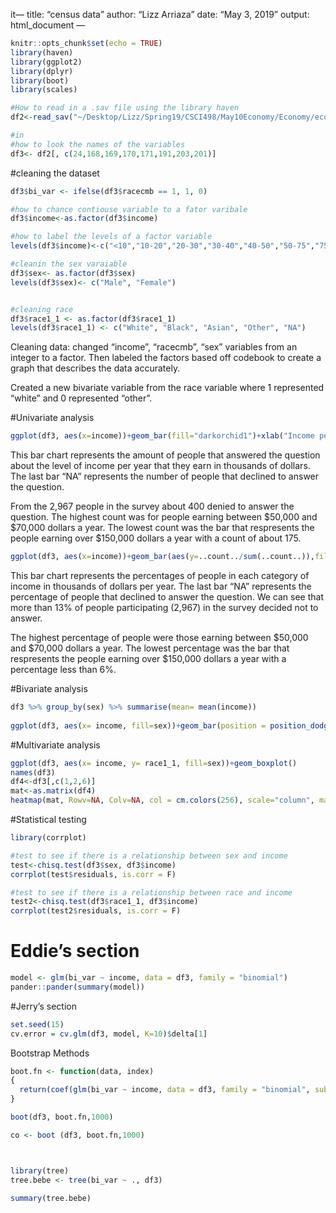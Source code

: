 it---
title: "census data"
author: "Lizz Arriaza"
date: "May 3, 2019"
output: html_document
---

```r
knitr::opts_chunk$set(echo = TRUE)
library(haven)
library(ggplot2)
library(dplyr)
library(boot)
library(scales)
```

```r
#How to read in a .sav file using the library haven
df2<-read_sav("~/Desktop/Lizz/Spring19/CSCI498/May10Economy/Economy/economy.sav") 

#in
#how to look the names of the variables
df3<- df2[, c(24,168,169,170,171,191,203,201)]
```

#cleaning the dataset
```r

df3$bi_var <- ifelse(df3$racecmb == 1, 1, 0)

#how to chance contiouse variable to a fator varibale
df3$income<-as.factor(df3$income)

#how to label the levels of a factor variable
levels(df3$income)<-c("<10","10-20","20-30","30-40","40-50","50-75","75-100","100-150",">150", "NA")

#cleanin the sex varaiable
df3$sex<- as.factor(df3$sex)
levels(df3$sex)<- c("Male", "Female")


#cleaning race
df3$race1_1 <- as.factor(df3$race1_1)
levels(df3$race1_1) <- c("White", "Black", "Asian", "Other", "NA")
```

Cleaning data: changed "income", "racecmb", "sex" variables from an integer to a factor. Then labeled the factors based off codebook to create a graph that describes the data accurately.

Created a new bivariate variable from the race variable where 1 represented "white" and 0 represented "other".

#Univariate analysis
```r

ggplot(df3, aes(x=income))+geom_bar(fill="darkorchid1")+xlab("Income per thousand")+geom_text(stat = 'count', aes(label =..count..), vjust=-.2)
```
This bar chart represents the amount of people that answered the question about the level of income per year that they earn in thousands of dollars. The last bar "NA" represents the number of people that declined to answer the question. 

From the 2,967 people in the survey about 400 denied to answer the question. The highest count was for people earning between \$50,000 and \$70,000 dollars a year. The lowest count was the bar that respresents the people earning over \$150,000 dollars a year with a count of about 175.

```r
ggplot(df3, aes(x=income))+geom_bar(aes(y=..count../sum(..count..)),fill="deeppink4")+xlab("Income per thousand")


```


This bar chart represents the percentages of people in each category of income in thousands of dollars per year. The last bar "NA" represents the percentage of people that declined to answer the question. We can see that more than 13% of people participating (2,967) in the survey decided not to answer.

The highest percentage of people were those earning between \$50,000 and \$70,000 dollars a year. The lowest percentage was the bar that respresents the people earning over \$150,000 dollars a year with a percentage less than 6%.




#Bivariate analysis
```r

df3 %>% group_by(sex) %>% summarise(mean= mean(income)) 
                              
ggplot(df3, aes(x= income, fill=sex))+geom_bar(position = position_dodge())


```




#Multivariate analysis

```r
ggplot(df3, aes(x= income, y= race1_1, fill=sex))+geom_boxplot()
names(df3)
df4<-df3[,c(1,2,6)]
mat<-as.matrix(df4)
heatmap(mat, Rowv=NA, Colv=NA, col = cm.colors(256), scale="column", margins=c(5,10))
```


#Statistical testing

```r
library(corrplot)

#test to see if there is a relationship between sex and income
test<-chisq.test(df3$sex, df3$income)
corrplot(test$residuals, is.corr = F)

#test to see if there is a relationship between race and income
test2<-chisq.test(df3$race1_1, df3$income)
corrplot(test2$residuals, is.corr = F)

```



# Eddie's section

```r

model <- glm(bi_var ~ income, data = df3, family = "binomial")
pander::pander(summary(model))

```

#Jerry's section

```r

set.seed(15)
cv.error = cv.glm(df3, model, K=10)$delta[1]

```

Bootstrap Methods

```r

boot.fn <- function(data, index)
{
  return(coef(glm(bi_var ~ income, data = df3, family = "binomial", subset = index)))
}

boot(df3, boot.fn,1000)

co <- boot (df3, boot.fn,1000)




```

```r

library(tree)
tree.bebe <- tree(bi_var ~ ., df3)

summary(tree.bebe)

```











